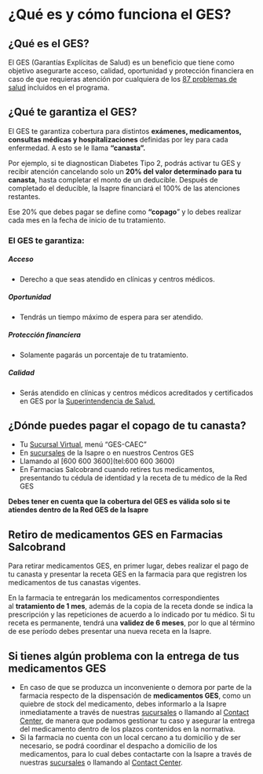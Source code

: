 # ¿Qué es y cómo funciona el GES?


## ¿Qué es el GES?

El GES (Garantías Explícitas de Salud) es un beneficio que tiene como objetivo asegurarte acceso, calidad, oportunidad y protección financiera en caso de que requieras atención por cualquiera de los [87 problemas de salud](https://www.banmedica.cl/ges/) incluidos en el programa.

## ¿Qué te garantiza el GES?

El GES te garantiza cobertura para distintos **exámenes, medicamentos, consultas médicas y hospitalizaciones** definidas por ley para cada enfermedad. A esto se le llama **“canasta”.**

Por ejemplo, si te diagnostican Diabetes Tipo 2, podrás activar tu GES y recibir atención cancelando solo un **20% del valor determinado para tu canasta**, hasta completar el monto de un deducible. Después de completado el deducible, la Isapre financiará el 100% de las atenciones restantes.

Ese 20% que debes pagar se define como **“copago**” y lo debes realizar cada mes en la fecha de inicio de tu tratamiento.

### El GES te garantiza:

##### Acceso
- Derecho a que seas atendido en clínicas y centros médicos.

##### Oportunidad
- Tendrás un tiempo máximo de espera para ser atendido.

##### Protección financiera
- Solamente pagarás un porcentaje de tu tratamiento.

##### Calidad
- Serás atendido en clínicas y centros médicos acreditados y certificados en GES por la [Superintendencia de Salud.](http://www.supersalud.gob.cl/portal/w3-channel.html)

## ¿Dónde puedes pagar el copago de tu canasta?

-   Tu [Sucursal Virtual](https://login.isaprebanmedica.cl/login), menú “GES-CAEC”
-   En [sucursales](https://www.banmedica.cl/sucursales/) de la Isapre o en nuestros Centros GES
-   Llamando al [600 600 3600](tel:600 600 3600)
-   En Farmacias Salcobrand cuando retires tus medicamentos, presentando tu cédula de identidad y la receta de tu médico de la Red GES

**Debes tener en cuenta que la cobertura del GES es válida solo si te atiendes dentro de la Red GES de la Isapre**

## Retiro de medicamentos GES en Farmacias Salcobrand

Para retirar medicamentos GES, en primer lugar, debes realizar el pago de tu canasta y presentar la receta GES en la farmacia para que registren los medicamentos de tus canastas vigentes.

En la farmacia te entregarán los medicamentos correspondientes al **tratamiento de 1 mes**, además de la copia de la receta donde se indica la prescripción y las repeticiones de acuerdo a lo indicado por tu médico. Si tu receta es permanente, tendrá una **validez de 6 meses**, por lo que al término de ese período debes presentar una nueva receta en la Isapre.

## Si tienes algún problema con la entrega de tus medicamentos GES

-   En caso de que se produzca un inconveniente o demora por parte de la farmacia respecto de la dispensación de **medicamentos GES**, como un quiebre de stock del medicamento, debes informarlo a la Isapre inmediatamente a través de nuestras [sucursales](https://www.banmedica.cl/sucursales/) o llamando al [Contact Center](tel:6006003600), de manera que podamos gestionar tu caso y asegurar la entrega del medicamento dentro de los plazos contenidos en la normativa.
-   Si la farmacia no cuenta con un local cercano a tu domicilio y de ser necesario, se podrá coordinar el despacho a domicilio de los medicamentos, para lo cual debes contactarte con la Isapre a través de nuestras [sucursales](https://www.banmedica.cl/sucursales/) o llamando al [Contact Center](tel:6006003600).